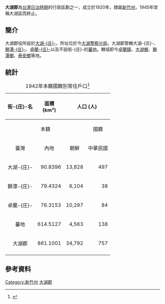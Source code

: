 {{noteTA
|1=zh-hans:庄; zh-hant:庄;
}}
'''大湖郡'''為[[台灣日治時期|台灣日治時期]]的行政區劃之一，成立於1920年，隸屬[[新竹州|新竹州]]，1945年改稱大湖區而終止。

==簡介==
大湖郡役所設於[[大湖庄|大湖-{庄}-]]，所址位於今[[中華民國警察分局列表#苗栗縣政府警察局|大湖警察分局]]。大湖郡管轄大湖-{庄}-、[[獅潭庄|獅潭-{庄}-]]、[[卓蘭庄|卓蘭-{庄}-]]以及不設街-{庄}-的[[蕃地_(大湖郡)|蕃地]]。轄域即今[[卓蘭鎮|卓蘭鎮]]、[[大湖鄉_(台灣)|大湖鄉]]、[[獅潭鄉|獅潭鄉]]、[[泰安鄉|泰安鄉]]等地。

==統計==
{|class=wikitable align=center
|+1942年本籍國籍別常住戶口<ref>{{cite book |author=臺灣總督官房企畫部編 |title=昭和17年末 臺灣常住戶口統計 |year=1943 |publisher=臺灣總督官房企畫部 |location=臺北 |isbn= }}</ref>
|-
!rowspan=3 align=center|街-{庄}-名
!rowspan=3 align=center|面積<br>(km²)
!colspan=6 align=center|人口 (人)
!rowspan=3 align=center|人口密度<br>(人/km²)
|-----
!colspan=3 align=center|本籍
!colspan=2 align=center|國籍
!rowspan=2 align=center|計
|-----
!align=center|臺灣
!align=center|內地
!align=center|朝鮮
!align=center|中華民國
!align=center|其他外國
|-----
|align=center|大湖-{庄}-
|align=right|90.8396
|align=right|13,828
|align=right|497
|align=right|0
|align=right|24
|align=right|0
|align=right|14,349
|align=right|158
|-----
|align=center|獅潭-{庄}-
|align=right|79.4324
|align=right|6,104
|align=right|38
|align=right|0
|align=right|5
|align=right|0
|align=right|6,147
|align=right|77
|-----
|align=center|卓蘭-{庄}-
|align=right|76.3153
|align=right|10,297
|align=right|84
|align=right|0
|align=right|13
|align=right|0
|align=right|10,394
|align=right|136
|-----
|align=center|蕃地
|align=right|614.5127
|align=right|4,563
|align=right|138
|align=right|0
|align=right|0
|align=right|0
|align=right|4,701
|align=right|8
|-----
!align=center|大湖郡
!align=right|861.1001
!align=right|34,792
!align=right|757
!align=right|0
!align=right|42
!align=right|0
!align=right|35,591
!align=right|41
|-----
|}

== 參考資料 ==
{{reflist}}

{{大湖郡}}
{{新竹州}}
{{TW-hist-stub}}
[[Category:新竹州|Category:新竹州]]
[[Category:大湖郡|]]